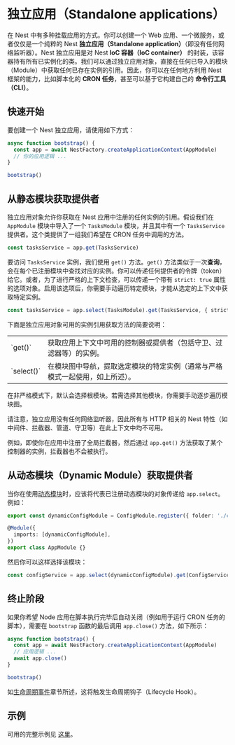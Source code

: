 # 独立应用（Standalone applications）

在 Nest 中有多种挂载应用的方式。你可以创建一个 Web 应用、一个微服务，或者仅仅是一个纯粹的 Nest **独立应用（Standalone application）**（即没有任何网络监听器）。Nest 独立应用是对 Nest **IoC 容器（IoC container）** 的封装，该容器持有所有已实例化的类。我们可以通过独立应用对象，直接在任何已导入的模块（Module）中获取任何已存在实例的引用。因此，你可以在任何地方利用 Nest 框架的能力，比如脚本化的 **CRON 任务**，甚至可以基于它构建自己的 **命令行工具（CLI）**。

## 快速开始

要创建一个 Nest 独立应用，请使用如下方式：

```ts
async function bootstrap() {
  const app = await NestFactory.createApplicationContext(AppModule)
  // 你的应用逻辑 ...
}

bootstrap()
```

## 从静态模块获取提供者

独立应用对象允许你获取在 Nest 应用中注册的任何实例的引用。假设我们在 `AppModule` 模块中导入了一个 `TasksModule` 模块，并且其中有一个 `TasksService` 提供者。这个类提供了一组我们希望在 CRON 任务中调用的方法。

```ts
const tasksService = app.get(TasksService)
```

要访问 `TasksService` 实例，我们使用 `get()` 方法。`get()` 方法类似于一次**查询**，会在每个已注册模块中查找对应的实例。你可以传递任何提供者的令牌（token）给它。或者，为了进行严格的上下文检查，可以传递一个带有 `strict: true` 属性的选项对象。启用该选项后，你需要手动遍历特定模块，才能从选定的上下文中获取特定实例。

```ts
const tasksService = app.select(TasksModule).get(TasksService, { strict: true })
```

下面是独立应用对象可用的实例引用获取方法的简要说明：

<table>
  <tbody>
    <tr>
      <td>`get()`</td>
      <td>获取应用上下文中可用的控制器或提供者（包括守卫、过滤器等）的实例。</td>
    </tr>
    <tr>
      <td>`select()`</td>
      <td>在模块图中导航，提取选定模块的特定实例（通常与严格模式一起使用，如上所述）。</td>
    </tr>
  </tbody>
</table>

<CalloutInfo>
  在非严格模式下，默认会选择根模块。若需选择其他模块，你需要手动逐步遍历模块图。
</CalloutInfo>

请注意，独立应用没有任何网络监听器，因此所有与 HTTP 相关的 Nest 特性（如中间件、拦截器、管道、守卫等）在此上下文中均不可用。

例如，即使你在应用中注册了全局拦截器，然后通过 `app.get()` 方法获取了某个控制器的实例，拦截器也不会被执行。

## 从动态模块（Dynamic Module）获取提供者

当你在使用[动态模块](/fundamentals/dynamic-modules)时，应该将代表已注册动态模块的对象传递给 `app.select`。例如：

```ts
export const dynamicConfigModule = ConfigModule.register({ folder: './config' })

@Module({
  imports: [dynamicConfigModule],
})
export class AppModule {}
```

然后你可以这样选择该模块：

```ts
const configService = app.select(dynamicConfigModule).get(ConfigService, { strict: true })
```

## 终止阶段

如果你希望 Node 应用在脚本执行完毕后自动关闭（例如用于运行 CRON 任务的脚本），需要在 `bootstrap` 函数的最后调用 `app.close()` 方法，如下所示：

```ts
async function bootstrap() {
  const app = await NestFactory.createApplicationContext(AppModule)
  // 应用逻辑 ...
  await app.close()
}

bootstrap()
```

如[生命周期事件](/fundamentals/lifecycle-events)章节所述，这将触发生命周期钩子（Lifecycle Hook）。

## 示例

可用的完整示例见 [这里](https://github.com/nestjs/nest/tree/master/sample/18-context)。
